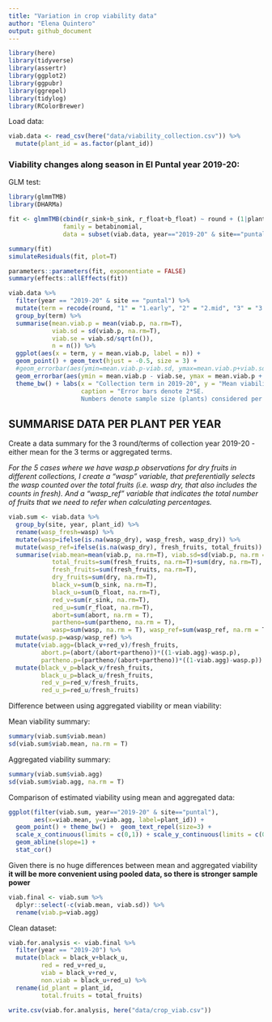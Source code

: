 ```yaml
---
title: "Variation in crop viability data"
author: "Elena Quintero"
output: github_document
---
```


```r
library(here)
library(tidyverse)
library(assertr)
library(ggplot2)
library(ggpubr)
library(ggrepel)
library(tidylog)
library(RColorBrewer)
```

Load data:

```r
viab.data <- read_csv(here("data/viability_collection.csv")) %>%
  mutate(plant_id = as.factor(plant_id))
```


### Viability changes along season in El Puntal year 2019-20:

GLM test:

```r
library(glmmTMB)
library(DHARMa)

fit <- glmmTMB(cbind(r_sink+b_sink, r_float+b_float) ~ round + (1|plant_id), 
               family = betabinomial,
               data = subset(viab.data, year=="2019-20" & site=="puntal"))

summary(fit)
simulateResiduals(fit, plot=T)

parameters::parameters(fit, exponentiate = FALSE)
summary(effects::allEffects(fit))
```

```r
viab.data %>%
  filter(year == "2019-20" & site == "puntal") %>%
  mutate(term = recode(round, "1" = "1.early", "2" = "2.mid", "3" = "3.late")) %>%
  group_by(term) %>%
  summarise(mean.viab.p = mean(viab.p, na.rm=T), 
            viab.sd = sd(viab.p, na.rm=T),
            viab.se = viab.sd/sqrt(n()),
            n = n()) %>%
  ggplot(aes(x = term, y = mean.viab.p, label = n)) + 
  geom_point() + geom_text(hjust = -0.5, size = 3) +
  #geom_errorbar(aes(ymin=mean.viab.p-viab.sd, ymax=mean.viab.p+viab.sd), width=0.1) +
  geom_errorbar(aes(ymin = mean.viab.p - viab.se, ymax = mean.viab.p + viab.se), width = 0.1) +
  theme_bw() + labs(x = "Collection term in 2019-20", y = "Mean viability", 
                    caption = "Error bars denote 2*SE. 
                    Numbers denote sample size (plants) considered per term")
```


## SUMMARISE DATA PER PLANT PER YEAR

Create a data summary for the 3 round/terms of collection year 2019-20 - either mean for the 3 terms or aggregated terms.

*For the 5 cases where we have wasp.p observations for dry fruits in different collections, I create a "wasp" variable, that preferentially selects the wasp counted over the total fruits (i.e. wasp dry, that also includes the counts in fresh). And a "wasp_ref" variable that indicates the total number of fruits that we need to refer when calculating percentages.*

```r
viab.sum <- viab.data %>%
  group_by(site, year, plant_id) %>%
  rename(wasp_fresh=wasp) %>%
  mutate(wasp=ifelse(is.na(wasp_dry), wasp_fresh, wasp_dry)) %>%
  mutate(wasp_ref=ifelse(is.na(wasp_dry), fresh_fruits, total_fruits)) %>%
  summarise(viab.mean=mean(viab.p, na.rm=T), viab.sd=sd(viab.p, na.rm = T),
            total_fruits=sum(fresh_fruits, na.rm=T)+sum(dry, na.rm=T),
            fresh_fruits=sum(fresh_fruits, na.rm=T), 
            dry_fruits=sum(dry, na.rm=T),
            black_v=sum(b_sink, na.rm=T), 
            black_u=sum(b_float, na.rm=T), 
            red_v=sum(r_sink, na.rm=T), 
            red_u=sum(r_float, na.rm=T), 
            abort=sum(abort, na.rm = T), 
            partheno=sum(partheno, na.rm = T),
            wasp=sum(wasp, na.rm = T), wasp_ref=sum(wasp_ref, na.rm = T)) %>%
  mutate(wasp.p=wasp/wasp_ref) %>%
  mutate(viab.agg=(black_v+red_v)/fresh_fruits,
         abort.p=(abort/(abort+partheno))*((1-viab.agg)-wasp.p),
         partheno.p=(partheno/(abort+partheno))*((1-viab.agg)-wasp.p)) %>%
  mutate(black_v_p=black_v/fresh_fruits, 
         black_u_p=black_u/fresh_fruits, 
         red_v_p=red_v/fresh_fruits, 
         red_u_p=red_u/fresh_fruits)
```

Difference between using aggregated viability or mean viability:

Mean viability summary:

```r
summary(viab.sum$viab.mean)
sd(viab.sum$viab.mean, na.rm = T)
```

Aggregated viability summary:

```r
summary(viab.sum$viab.agg)
sd(viab.sum$viab.agg, na.rm = T)
```

Comparison of estimated viability using mean and aggregated data:

```r
ggplot(filter(viab.sum, year=="2019-20" & site=="puntal"), 
       aes(x=viab.mean, y=viab.agg, label=plant_id)) + 
  geom_point() + theme_bw() +  geom_text_repel(size=3) +
  scale_x_continuous(limits = c(0,1)) + scale_y_continuous(limits = c(0,1)) + 
  geom_abline(slope=1) +
  stat_cor()
```

Given there is no huge differences between mean and aggregated viability **it will be more convenient using pooled data, so there is stronger sample power**

```r
viab.final <- viab.sum %>% 
  dplyr::select(-c(viab.mean, viab.sd)) %>% 
  rename(viab.p=viab.agg)
```

Clean dataset:
```r
viab.for.analysis <- viab.final %>%
  filter(year == "2019-20") %>%
  mutate(black = black_v+black_u, 
         red = red_v+red_u,
         viab = black_v+red_v, 
         non.viab = black_u+red_u) %>%
  rename(id_plant = plant_id,
         total.fruits = total_fruits)

write.csv(viab.for.analysis, here("data/crop_viab.csv"))
```